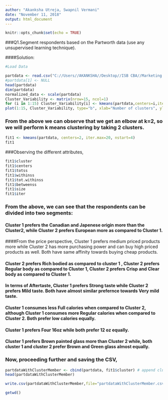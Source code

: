 ---
author: "Akanksha Utreja, Swapnil Vermani"
date: "November 11, 2018"
output: html_document
---

```{r setup, include=FALSE}
knitr::opts_chunk$set(echo = TRUE)
```

###Q1.Segment respondents based on the Partworth data (use any unsupervised learning technique). 

####Solution:


```{r cars}
#Load Data

partdata <- read.csv("C://Users//AKANKSHA//Desktop//ISB CBA//Marketing Analytics//Partworth Data.csv", header = TRUE, sep = ",")
#partdata[1] <- NULL
head(partdata)
dim(partdata)
normalized_data <- scale(partdata)
Cluster_Variability <- matrix(nrow=15, ncol=1)
for (i in 1:15) Cluster_Variability[i] <- kmeans(partdata,centers=i,iter.max=20, nstart=4)$tot.withinss
plot(1:15, Cluster_Variability, type="b", xlab="Number of clusters", ylab="Within groups sum of squares") ## Elbow curve or Scree plot

```

### From the above we can observe that we get an elbow at k=2, so we will perform k means clustering by taking 2 clusters.

```{r}
fit1 <- kmeans(partdata, centers=2, iter.max=20, nstart=4)
fit1
```

###Observing the different attributes, 

```{r}
fit1$cluster      
fit1$centers      
fit1$totss        
fit1$withinss     
fit1$tot.withinss 
fit1$betweenss    
fit1$size         
fit1$iter

```

### From the above, we can see that the respondents can be divided into two segments:


#### Cluster 1 prefers the Canadian and Japenese origin more than the Cluster2, while Cluster 2 prefers European more as compared to Cluster 1.

####From the price perspective, Cluster 1 prefers medium priced products more while Cluster 2 has more purchasing power and can buy high priced products as well. Both have same affinity towards buying cheap products.

#### Cluster 2 prefers Rich bodied as compared to cluster 1 , Cluster 2 prefers Regular body as compared to Cluster 1, Cluster 2 prefers Crisp and Clear body as compared to Cluster 1.

#### In terms of Aftertaste, Cluster 1 prefers Strong taste while Cluster 2 prefers Mild taste. Both have almost similar prefernce towards Very mild taste.

#### Cluster 1 consumes less Full calories when compared to Cluster 2, although Cluster 1 consumes more Regular calories when compared to Cluster 2. Both prefer low calories equally.

#### Cluster 1 prefers Four 16oz while both prefer 12 oz equally.

#### Cluster 1 prefers Brown painted glass more than Cluster 2 while, both cluster 1 and cluster 2 prefer Brown and Green glass almost equally.


### Now, proceeding further and saving the CSV,

```{r}
partdataWithClusterMember <- cbind(partdata, fit1$cluster) # append cluster membership
head(partdataWithClusterMember)

write.csv(partdataWithClusterMember,file="partdataWithClusterMember.csv")

getwd()
```




